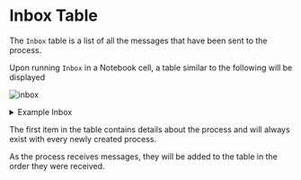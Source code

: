 
# Inbox Table

The `Inbox` table is a list of all the messages that have been sent to the process.

Upon running `Inbox` in a Notebook cell, a table similar to the following will be displayed

![inbox](../../assets/images/ao/inbox.png)

<details>
<summary>Example Inbox</summary>
```lua
{
  {
     Timestamp = 1710823293780,
     From = "R-9oSFkGOcEfU8j1taaCD27zozHI5yYH5Di5itcENHE",
     TagArray = {
      {
         value = "ao",
         name = "Data-Protocol"
      },
      {
         value = "ao.TN.1",
         name = "Variant"
      },
      {
         value = "Process",
         name = "Type"
      },
      {
         value = "9afQ1PLf2mrshqCTZEzzJTR2gWaC9zNPnYgYEqg1Pt4",
         name = "Module"
      },
      {
         value = "TZ7o7SIZ06ZEJ14lXwVtng1EtSx60QkPy-kh-kdAXog",
         name = "Scheduler"
      },
      {
         value = "aoconnect",
         name = "SDK"
      },
      {
         value = "text/plain",
         name = "Content-Type"
      }
     },
     Target = "_HGLFI7z5aTQWYfuyHpMYrmwG_j2bKv0EnXnnD73iLM",
     SDK = "aoconnect",
     Content-Type = "text/plain",
     Scheduler = "TZ7o7SIZ06ZEJ14lXwVtng1EtSx60QkPy-kh-kdAXog",
     Owner = "R-9oSFkGOcEfU8j1taaCD27zozHI5yYH5Di5itcENHE",
     Id = "_HGLFI7z5aTQWYfuyHpMYrmwG_j2bKv0EnXnnD73iLM",
     Cron = false,
     Read-Only = false,
     Module = "9afQ1PLf2mrshqCTZEzzJTR2gWaC9zNPnYgYEqg1Pt4",
     Tags = {
       Content-Type = "text/plain",
       SDK = "aoconnect",
       Variant = "ao.TN.1",
       Scheduler = "TZ7o7SIZ06ZEJ14lXwVtng1EtSx60QkPy-kh-kdAXog",
       Module = "9afQ1PLf2mrshqCTZEzzJTR2gWaC9zNPnYgYEqg1Pt4",
       Data-Protocol = "ao",
       Type = "Process"
    },
     Block-Height = 1386419
  }
}
```

</details>

The first item in the table contains details about the process and will always exist with every newly created process.

As the process receives messages, they will be added to the table in the order they were received.
